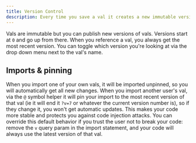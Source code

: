 ```yaml
---
title: Version Control
description: Every time you save a val it creates a new immutable version in the version history.
---
```


Vals are immutable but you can publish new versions of vals. Versions start at
`0` and go up from there. When you reference a val, you always get the most
recent version. You can toggle which version you're looking at via the drop down
menu next to the val's name.

## Imports & pinning

When you import one of your own vals, it will be imported unpinned, so you will
automatically get all new changes. When you import another user's val, via the `@` symbol helper it will
pin your import to the most recent version of that val (ie it will end it `?v=7`
or whatever the current version number is), so if they change it, you won't get
automatic updates. This makes your code more stable and protects you against
code injection attacks. You can override this default behavior if you trust the
user not to break your code: remove the `v` query param in the import statement,
and your code will always use the latest version of that val.

